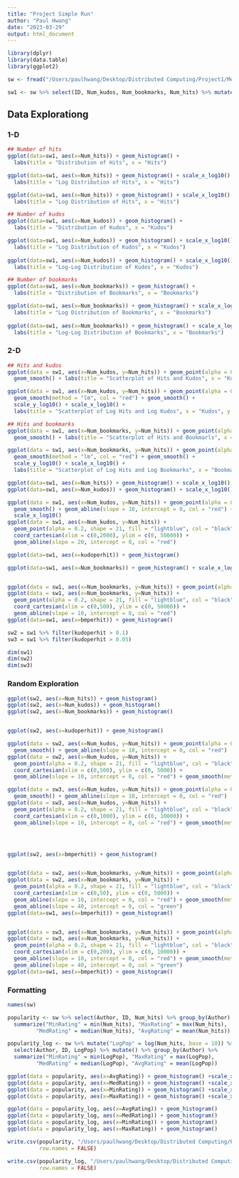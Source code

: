 ```yaml
---
title: "Project Simple Run"
author: "Paul Hwang"
date: "2023-03-29"
output: html_document
---
```



```r
library(dplyr)
library(data.table)
library(ggplot2)
```


```r
sw <- fread("/Users/paulhwang/Desktop/Distributed Computing/Project1/MetricData.csv")
```

```r
sw1 <- sw %>% select(ID, Num_kudos, Num_bookmarks, Num_hits) %>% mutate(kudoperhit = Num_kudos/Num_hits, bmperhit = Num_bookmarks/Num_hits)
```

## Data Explorationg

### 1-D


```r
## Number of hits
ggplot(data=sw1, aes(x=Num_hits)) + geom_histogram() + 
  labs(title = "Distribution of Hits", x = "Hits")

ggplot(data=sw1, aes(x=Num_hits)) + geom_histogram() + scale_x_log10() +
  labs(title = "Log Distribution of Hits", x = "Hits")

ggplot(data=sw1, aes(x=Num_hits)) + geom_histogram() + scale_x_log10() + scale_y_log10() +
  labs(title = "Log Distribution of Hits", x = "Hits")
```

```r
## Number of kudos
ggplot(data=sw1, aes(x=Num_kudos)) + geom_histogram() + 
  labs(title = "Distribution of Kudos", x = "Kudos")

ggplot(data=sw1, aes(x=Num_kudos)) + geom_histogram() + scale_x_log10() +
  labs(title = "Log Distribution of Kudos", x = "Kudos")
  
ggplot(data=sw1, aes(x=Num_kudos)) + geom_histogram() + scale_x_log10() + scale_y_log10() +
  labs(title = "Log-Log Distribution of Kudos", x = "Kudos")
```


```r
## Number of bookmarks
ggplot(data=sw1, aes(x=Num_bookmarks)) + geom_histogram() + 
  labs(title = "Distribution of Bookmarks", x = "Bookmarks")

ggplot(data=sw1, aes(x=Num_bookmarks)) + geom_histogram() + scale_x_log10() +
  labs(title = "Log Distribution of Bookmarks", x = "Bookmarks")
  
ggplot(data=sw1, aes(x=Num_bookmarks)) + geom_histogram() + scale_x_log10() + scale_y_log10() +
  labs(title = "Log-Log Distribution of Bookmarks", x = "Bookmarks")
```

### 2-D

```r
## Hits and kudos
ggplot(data = sw1, aes(x=Num_kudos, y=Num_hits)) + geom_point(alpha = 0.2) + 
  geom_smooth() + labs(title = "Scatterplot of Hits and Kudos", x = "Kudos", y = "Hits")

ggplot(data = sw1, aes(x=Num_kudos, y=Num_hits)) + geom_point(alpha = 0.2) + 
  geom_smooth(method = "lm", col = "red") + geom_smooth() + 
  scale_y_log10() + scale_x_log10() + 
  labs(title = "Scatterplot of Log Hits and Log Kudos", x = "Kudos", y = "Hits")
```

```r
## Hits and bookmarks
ggplot(data = sw1, aes(x=Num_bookmarks, y=Num_hits)) + geom_point(alpha = 0.2) + 
  geom_smooth() + labs(title = "Scatterplot of Hits and Bookmarls", x = "Bookmarks", y = "Hits")

ggplot(data = sw1, aes(x=Num_bookmarks, y=Num_hits)) + geom_point(alpha = 0.2) + 
  geom_smooth(method = "lm", col = "red") + geom_smooth() + 
  scale_y_log10() + scale_x_log10() + 
  labs(title = "Scatterplot of Log Hits and Log Bookmarks", x = "Bookmarks", y = "Hits")
```



```r
ggplot(data=sw1, aes(x=Num_hits)) + geom_histogram() + scale_x_log10()
ggplot(data=sw1, aes(x=Num_kudos)) + geom_histogram() + scale_x_log10()

ggplot(data = sw1, aes(x=Num_kudos, y=Num_hits)) + geom_point(alpha = 0.2) + 
  geom_smooth() + geom_abline(slope = 10, intercept = 0, col = "red") + scale_y_log10() +
  scale_x_log10()
ggplot(data = sw1, aes(x=Num_kudos, y=Num_hits)) + 
  geom_point(alpha = 0.2, shape = 21, fill = "lightblue", col = "black") +
  coord_cartesian(xlim = c(0,2000), ylim = c(0, 50000)) + 
  geom_abline(slope = 20, intercept = 0, col = "red")

ggplot(data=sw1, aes(x=kudoperhit)) + geom_histogram()
```

```r
ggplot(data=sw1, aes(x=Num_bookmarks)) + geom_histogram() + scale_x_log10() + scale_y_log10()


ggplot(data = sw1, aes(x=Num_bookmarks, y=Num_hits)) + geom_point(alpha = 0.2) + geom_smooth() + scale_x_log10()
ggplot(data = sw1, aes(x=Num_bookmarks, y=Num_hits)) + 
  geom_point(alpha = 0.2, shape = 21, fill = "lightblue", col = "black") +
  coord_cartesian(xlim = c(0,500), ylim = c(0, 50000)) + 
  geom_abline(slope = 10, intercept = 0, col = "red")
ggplot(data=sw1, aes(x=bmperhit)) + geom_histogram()
```

```r
sw2 = sw1 %>% filter(kudoperhit > 0.1)
sw3 = sw1 %>% filter(kudoperhit > 0.05)

dim(sw1)
dim(sw2)
dim(sw3)


```

### Random Exploration


```r

ggplot(sw2, aes(x=Num_hits)) + geom_histogram()
ggplot(sw2, aes(x=Num_kudos)) + geom_histogram()
ggplot(sw2, aes(x=Num_bookmarks)) + geom_histogram()


ggplot(sw2, aes(x=kudoperhit)) + geom_histogram()

ggplot(data = sw2, aes(x=Num_kudos, y=Num_hits)) + geom_point(alpha = 0.2) + 
  geom_smooth() + geom_abline(slope = 10, intercept = 0, col = "red")
ggplot(data = sw2, aes(x=Num_kudos, y=Num_hits)) + 
  geom_point(alpha = 0.2, shape = 21, fill = "lightblue", col = "black") +
  coord_cartesian(xlim = c(0,500), ylim = c(0, 5000)) + 
  geom_abline(slope = 10, intercept = 0, col = "red") + geom_smooth(method = "lm")

ggplot(data = sw3, aes(x=Num_kudos, y=Num_hits)) + geom_point(alpha = 0.2) + 
  geom_smooth() + geom_abline(slope = 10, intercept = 0, col = "red")
ggplot(data = sw3, aes(x=Num_kudos, y=Num_hits)) + 
  geom_point(alpha = 0.2, shape = 21, fill = "lightblue", col = "black") +
  coord_cartesian(xlim = c(0,1000), ylim = c(0, 10000)) + 
  geom_abline(slope = 10, intercept = 0, col = "red") + geom_smooth(method = "lm")




ggplot(sw2, aes(x=bmperhit)) + geom_histogram()


ggplot(data = sw2, aes(x=Num_bookmarks, y=Num_hits)) + geom_point(alpha = 0.2) + geom_smooth()
ggplot(data = sw2, aes(x=Num_bookmarks, y=Num_hits)) + 
  geom_point(alpha = 0.2, shape = 21, fill = "lightblue", col = "black") +
  coord_cartesian(xlim = c(0,50), ylim = c(0, 5000)) + 
  geom_abline(slope = 10, intercept = 0, col = "red") + geom_smooth(method = "lm") +
  geom_abline(slope = 40, intercept = 0, col = "green")
ggplot(data=sw1, aes(x=bmperhit)) + geom_histogram()


ggplot(data = sw3, aes(x=Num_bookmarks, y=Num_hits)) + geom_point(alpha = 0.2) + geom_smooth()
ggplot(data = sw3, aes(x=Num_bookmarks, y=Num_hits)) + 
  geom_point(alpha = 0.2, shape = 21, fill = "lightblue", col = "black") +
  coord_cartesian(xlim = c(0,200), ylim = c(0, 10000)) + 
  geom_abline(slope = 10, intercept = 0, col = "red") + geom_smooth(method = "lm") +
  geom_abline(slope = 40, intercept = 0, col = "green")
ggplot(data=sw1, aes(x=bmperhit)) + geom_histogram()
```

### Formatting

```r
names(sw)
```


```r
popularity <- sw %>% select(Author, ID, Num_hits) %>% group_by(Author) %>% 
  summarize("MinRating" = min(Num_hits), "MaxRating" = max(Num_hits), 
         "MedRating" = median(Num_hits), "AvgRating" = mean(Num_hits))

popularity_log <- sw %>% mutate("LogPop" = log(Num_hits, base = 10)) %>% 
  select(Author, ID, LogPop) %>% mutate() %>% group_by(Author) %>% 
  summarize("MinRating" = min(LogPop), "MaxRating" = max(LogPop), 
         "MedRating" = median(LogPop), "AvgRating" = mean(LogPop))
```

```r
ggplot(data = popularity, aes(x=AvgRating)) + geom_histogram() +scale_x_log10()
ggplot(data = popularity, aes(x=MedRating)) + geom_histogram() +scale_x_log10()
ggplot(data = popularity, aes(x=MinRating)) + geom_histogram() +scale_x_log10()
ggplot(data = popularity, aes(x=MaxRating)) + geom_histogram() +scale_x_log10()
```
```r
ggplot(data = popularity_log, aes(x=AvgRating)) + geom_histogram()
ggplot(data = popularity_log, aes(x=MedRating)) + geom_histogram()
ggplot(data = popularity_log, aes(x=MinRating)) + geom_histogram()
ggplot(data = popularity_log, aes(x=MaxRating)) + geom_histogram()
```

```r
write.csv(popularity, "/Users/paulhwang/Desktop/Distributed Computing/Project1/Metric.csv", 
          row.names = FALSE)

write.csv(popularity_log, "/Users/paulhwang/Desktop/Distributed Computing/Project1/LogMetric.csv", 
          row.names = FALSE)
```





